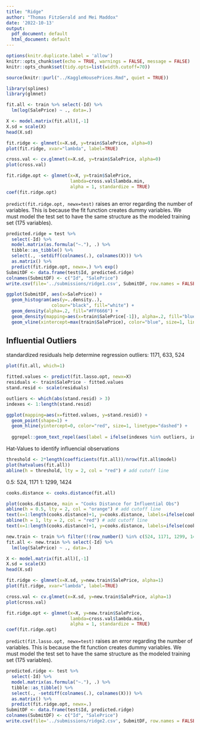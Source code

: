 ```yaml
---
title: "Ridge"
author: "Thomas FitzGerald and Mei Maddox"
date: '2022-10-13'
output:
  pdf_document: default
  html_document: default
---
```


```r
options(knitr.duplicate.label = 'allow')
knitr::opts_chunk$set(echo = TRUE, warnings = FALSE, message = FALSE)
knitr::opts_chunk$set(tidy.opts=list(width.cutoff=70))
```

```r
source(knitr::purl("../KaggleHousePrices.Rmd", quiet = TRUE))
```

```r
library(splines)
library(glmnet)
```


```r
fit.all <- train %>% select(-Id) %>% 
  lm(log(SalePrice) ~ ., data=.)
```


```r
X <- model.matrix(fit.all)[,-1]
X.sd = scale(X)
head(X.sd)
```

```r
fit.ridge <- glmnet(x=X.sd, y=train$SalePrice, alpha=0)
plot(fit.ridge, xvar="lambda", label=TRUE)
```

```r
cross.val <- cv.glmnet(x=X.sd, y=train$SalePrice, alpha=0)
plot(cross.val)
```


```r
fit.ridge.opt <- glmnet(x=X, y=train$SalePrice, 
                        lambda=cross.val$lambda.min, 
                        alpha = 1, standardize = TRUE)
coef(fit.ridge.opt)
```


`predict(fit.ridge.opt, newx=test)` raises an error regarding the number of variables. This is because the fit function creates dummy variables. We must model the test set to have the same structure as the modeled training set (175 variables).

```r
predicted.ridge = test %>% 
  select(-Id) %>% 
  model.matrix(as.formula("~."), .) %>%
  tibble::as_tibble() %>%
  select(., -setdiff(colnames(.), colnames(X))) %>%
  as.matrix() %>%
  predict(fit.ridge.opt, newx=.) %>% exp()
SubmitDF <- data.frame(test$Id, predicted.ridge)
colnames(SubmitDF) <- c("Id", "SalePrice")
write.csv(file='../submissions/ridge1.csv', SubmitDF, row.names = FALSE)
```



```r
ggplot(SubmitDF, aes(x=SalePrice)) + 
  geom_histogram(aes(y=..density..), 
                 colour="black", fill="white") +
  geom_density(alpha=.2, fill="#FF6666") +
  geom_density(mapping=aes(x=train$SalePrice[-1]), alpha=.2, fill="blue") +
  geom_vline(xintercept=max(train$SalePrice), color="blue", size=1, linetype="dashed")
```

## Influential Outliers

standardized residuals help determine regression outliers: 1171, 633, 524
```r
plot(fit.all, which=1)
```


```r
fitted.values <- predict(fit.lasso.opt, newx=X)
residuals <- train$SalePrice - fitted.values
stand.resid <- scale(residuals)

outliers <- which(abs(stand.resid) > 3)
indexes <- 1:length(stand.resid)

ggplot(mapping=aes(x=fitted.values, y=stand.resid)) +
  geom_point(shape=1) +
  geom_hline(yintercept=0, color="red", size=1, linetype="dashed") +
  
  ggrepel::geom_text_repel(aes(label = ifelse(indexes %in% outliers, indexes, "")))
```


Hat-Values to identify influencial observations
```r
threshold <- 2*length(coefficients(fit.all))/nrow(fit.all$model)
plot(hatvalues(fit.all))
abline(h = threshold, lty = 2, col = "red") # add cutoff line
```

0.5: 524, 1171
1: 1299, 1424
```r
cooks.distance <- cooks.distance(fit.all)

plot(cooks.distance, main = "Cooks Distance for Influential Obs")
abline(h = 0.5, lty = 2, col = "orange") # add cutoff line
text(x=1:length(cooks.distance)+1, y=cooks.distance, labels=ifelse(cooks.distance>0.5, names(cooks.distance),""), col="orange")
abline(h = 1, lty = 2, col = "red") # add cutoff line
text(x=1:length(cooks.distance)+1, y=cooks.distance, labels=ifelse(cooks.distance>1, names(cooks.distance),""), col="red")  # add labels
```




```r
new.train <- train %>% filter(!(row_number() %in% c(524, 1171, 1299, 1424)))
fit.all <- new.train %>% select(-Id) %>%
  lm(log(SalePrice) ~ ., data=.)
```


```r
X <- model.matrix(fit.all)[,-1]
X.sd = scale(X)
head(X.sd)
```

```r
fit.ridge <- glmnet(x=X.sd, y=new.train$SalePrice, alpha=1)
plot(fit.ridge, xvar="lambda", label=TRUE)
```

```r
cross.val <- cv.glmnet(x=X.sd, y=new.train$SalePrice, alpha=1)
plot(cross.val)
```


```r
fit.ridge.opt <- glmnet(x=X, y=new.train$SalePrice, 
                        lambda=cross.val$lambda.min, 
                        alpha = 1, standardize = TRUE)
coef(fit.ridge.opt)
```

`predict(fit.lasso.opt, newx=test)` raises an error regarding the number of variables. This is because the fit function creates dummy variables. We must model the test set to have the same structure as the modeled training set (175 variables).

```r
predicted.ridge <- test %>% 
  select(-Id) %>% 
  model.matrix(as.formula("~."), .) %>%
  tibble::as_tibble() %>%
  select(., -setdiff(colnames(.), colnames(X))) %>%
  as.matrix() %>%
  predict(fit.ridge.opt, newx=.)
SubmitDF <- data.frame(test$Id, predicted.ridge)
colnames(SubmitDF) <- c("Id", "SalePrice")
write.csv(file='../submissions/ridge2.csv', SubmitDF, row.names = FALSE)
```


